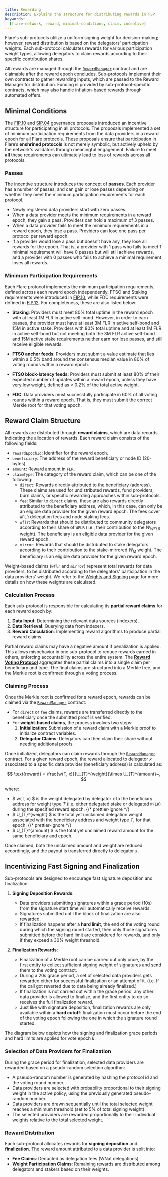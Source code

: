 ```yaml
---
title: Rewarding
description: Explains the structure for distributing rewards in FSP.
keywords:
  [flare-network, reward, minimal-conditions, claim, incentive]
---
```



Flare's sub-protocols utilize a uniform signing weight for decision-making; however, reward distribution is based on the delegators' participation weights. Each sub-protocol calculates rewards for various participation weight types, allowing delegators to claim rewards according to their specific contribution shares.

All rewards are managed through the [`RewardManager`](/network/fsp/solidity-reference/IRewardManager) contract and are claimable after the reward epoch concludes. Sub-protocols implement their own contracts to gather rewarding inputs, which are passed to the Reward Manager for distribution. Funding is provided by sub-protocol-specific contracts, which may also handle inflation-based rewards through automated offers.

## Minimal Conditions

The [FIP.10](https://proposals.flare.network/FIP/FIP_10.html) and [SIP.04](http://proposals.flare.network/SIP/SIP_4.html) governance proposals introduced an incentive structure for participating in all protocols.
The proposals implemented a set of minimum participation requirements from the data providers in a reward epoch for all Flare protocols.
These proposals ensure that participation in Flare’s **enshrined protocols** is not merely symbolic, but actively upheld by the network's validators through meaningful engagement.
Failure to meet **all** these requirements can ultimately lead to loss of rewards across all protocols.

### Passes

The incentive structure introduces the concept of **passes**.
Each provider has a number of passes, and can gain or lose passes depending on whether they meet the minimum participation requirements for each protocol.

- Newly registered data providers start with zero passes.
- When a data provider meets the minimum requirements in a reward epoch, they gain a pass.
  Providers can hold a maximum of 3 passes.
- When a data provider fails to meet the minimum requirements in a reward epoch, they lose a pass.
  Providers can lose one pass per protocol per reward epoch.
- If a provider would lose a pass but doesn’t have any, they lose all rewards for the epoch.
  That is, a provider with 1 pass who fails to meet 1 minimal requirement will have 0 passes but will still achieve rewards, and a provider with 0 passes who fails to achieve a minimal requirement loses all rewards.

### Minimum Participation Requirements

Each Flare protocol implements the minimum participation requirements, defined across each reward epoch independently.
FTSO and Staking requirements were introduced in [FIP.10](https://proposals.flare.network/FIP/FIP_10.html), while FDC requirements were defined in [FIP.12](https://proposals.flare.network/FIP/FIP_12.html).
For completeness, these are also listed below:

- **Staking**: Providers must meet 80% total uptime in the reward epoch with at least 1M FLR in active self-bond.
  However, in order to earn passes, the provider must have at least 3M FLR in active self-bond and 15M in active stake.
  Providers with 80% total uptime and at least 1M FLR in active self-bond but not meeting both the 3M FLR active self-bond and 15M active stake requirements neither earn nor lose passes, and still receive eligible rewards.

- **FTSO anchor feeds**: Providers must submit a value estimate that lies within a 0.5% band around the consensus median value in 80% of voting rounds within a reward epoch.

- **FTSO block-latency feeds**: Providers must submit at least 80% of their expected number of updates within a reward epoch, unless they have very low weight, defined as < 0.2% of the total active weight.

- **FDC**: Data providers must successfully participate in 60% of all voting rounds within a reward epoch.
  That is, they must submit the correct Merkle root for that voting epoch.

## Reward Claim Structure

All rewards are distributed through **reward claims**, which are data records indicating the allocation of rewards.
Each reward claim consists of the following fields:

- `rewardEpochId`: Identifier for the reward epoch.
- `beneficiary`: The address of the reward beneficiary or node ID (20-bytes).
- `amount`: Reward amount in `FLR`.
- `claimType`: The category of the reward claim, which can be one of the following:
  - `direct`: Rewards directly attributed to the beneficiary (address).
    These claims are used for undistributed rewards, fund providers, burn claims, or specific rewarding approaches within sub-protocols.
  - `fee`: Similar to `direct` claims, these are also rewards directly attributed to the beneficiary address, which, in this case, can only be an eligible data provider for the given reward epoch.
    The fees cover `WFLR` delegation fees and node staking fees.
  - `wflr`: Rewards that should be distributed to community delegators according to their share of `WFLR` (i.e., their contribution to the $W_{WFLR}$ weight).
    The beneficiary is an eligible data provider for the given reward epoch.
  - `mirror`: Rewards that should be distributed to stake delegators according to their contribution to the stake-mirrored $W_{M}$ weight.
    The beneficiary is an eligible data provider for the given reward epoch.


Weight-based claims (`wflr` and `mirror`) represent total rewards for data providers, to be distributed according to the delegators' participation in the data providers' weight.
We refer to the [Weights and Signing](/network/fsp/weights-and-signing) page for more details on how these weights are calculated.

### Calculation Process

Each sub-protocol is responsible for calculating its **partial reward claims** for each reward epoch by:

1. **Data Input**: Determining the relevant data sources (indexers).
2. **Data Retrieval**: Querying data from indexers.
3. **Reward Calculation**: Implementing reward algorithms to produce partial reward claims.

Partial reward claims may have a negative amount if penalization is applied.
This allows misbehavior in one sub-protocol to reduce rewards earned in others, enforcing accountability across the entire system.
The [**Reward Voting Protocol**](/network/fsp/system-protocols) aggregates these partial claims into a single claim per beneficiary and type.
The final claims are structured into a Merkle tree, and the Merkle root is confirmed through a voting process.

### Claiming Process

Once the Merkle root is confirmed for a reward epoch, rewards can be claimed via the [`RewardManager`](/network/fsp/solidity-reference/IRewardManager) contract:

- For `direct` or `fee` claims, rewards are transferred directly to the beneficiary once the submitted proof is verified.
- For **weight-based claims**, the process involves two steps:
  1. **Initialization**: Submission of a reward claim with a Merkle proof to initialize contract variables.
  2. **Delegator Claims**: Delegators can then claim their share without needing additional proofs.

Once initialized, delegators can claim rewards through the [`RewardManager`](/network/fsp/solidity-reference/IRewardManager) contract.
For a given reward epoch, the reward allocated to delegator $x$ associated to a specific data provider (beneficiary address) is calculated as:

$$
\text{reward} = \frac{w(T, x)}{U_{T}^{weight}}\times U_{T}^{amount}~,
$$

where:

- $ w(T, x) $ is the weight delegated by delegator $x$ to the beneficiary address for weight type $T$ (i.e. either delegated stake or delegated `WFLR`) during the specified reward epoch.
{/* prettier-ignore */}
- $ U_{T}^{weight} $ is the total yet unclaimed delegation weight associated with the beneficiary address and weight type $T$, for that epoch.
{/* prettier-ignore */}
- $ U_{T}^{amount} $ is the total yet unclaimed reward amount for the same beneficiary and epoch.

Once claimed, both the unclaimed amount and weight are reduced accordingly, and the payout is transferred directly to delegator $x$.


## Incentivizing Fast Signing and Finalization

Sub-protocols are designed to encourage fast signature deposition and finalization:

1. **Signing Deposition Rewards**:
   - Data providers submitting signatures within a grace period (10s) from the signature start time will automatically receive rewards.
   - Signatures submitted until the block of finalization are also rewarded.
   - If finalization happens after a **hard limit**, the end of the voting round during which the signing round started, then only those signatures submitted before the hard limit are considered for rewards, and only if they exceed a 30% weight threshold.

2. **Finalization Rewards**:
   - Finalization of a Merkle root can be carried out only once, by the first entity to collect sufficient signing weight of signatures and send them to the voting contract.
   - During a 20s grace period, a set of selected data providers gets rewarded either for successful finalization or an attempt of it. (i.e. If the call got reverted due to data being already finalized.)
   - If finalization is not carried out within the grace period, any other data provider is allowed to finalize, and the first entity to do so receives the full finalization reward.
   - Just like with signature deposition, finalization rewards are only available within a **hard cutoff**: finalization must occur before the end of the voting epoch following the one in which the signature round started.

The diagram below depicts how the signing and finalization grace periods and hard limits are applied for vote epoch $k$.

<div style={{ textAlign: "center", margin: "30px 0" }}>
  <ThemedImage
    style={{ width: "70%" }}
    alt="Slush Sampling Example"
    sources={{
      light: useBaseUrl("img/fsp/finalization_light.svg"),
      dark: useBaseUrl("img/fsp/finalization_dark.svg"),
    }}
  />
</div>

### Selection of Data Providers for Finalization

During the grace period for finalization, selected data providers are rewarded based on a pseudo-random selection algorithm:

- A pseudo-random number is generated by hashing the protocol id and the voting round number.
- Data providers are selected with probability proportional to their signing weight in the active policy, using the previously generated pseudo-random number.
- Data providers are drawn sequentially until the total selected weight reaches a minimum threshold (set to 5% of total signing weight).
- The selected providers are rewarded proportionally to their individual weights relative to the total selected weight.

### Reward Distribution

Each sub-protocol allocates rewards for **signing deposition** and **finalization**.
The reward amount attributed to a data provider is split into:

- **Fee Claims**: Deducted as delegation fees (WNat delegations).
- **Weight Participation Claims**: Remaining rewards are distributed among delegators and stakers based on their weights.
